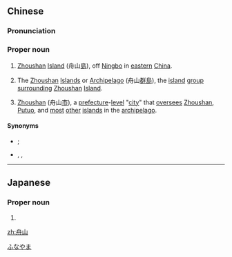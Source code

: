 ==Chinese==
{{zh-forms|{{nowrap|(''a [[kind of]]'') [[boat]]}}|[[mountain]]<br>[[hill]]<br>[[island]]}}
{{wikipedia|Zhoushan Island}}
{{wikipedia|Zhoushan Prefecture}}
===Pronunciation===
{{zh-pron
|m=Zhōushān
|mn=Chiu-soaⁿ
|cat=propn
}}

===Proper noun===
{{zh-proper noun}}

# {{lb|zh|geography}} [[Zhoushan]] [[island|Island]] (舟山[[島]]), off [[Ningbo]] in [[eastern]] [[China]].
# {{lb|zh|geography}} The [[Zhoushan]] [[island|Islands]] or [[archipelago|Archipelago]] (舟山[[群島]]), the [[island]] [[group]] [[surround]]ing [[Zhoushan]] [[island|Island]].
# {{lb|zh|geography}} [[Zhoushan]] (舟山[[市]]), a [[prefecture]]-[[level]] "[[city]]" that [[oversee]]s [[Zhoushan]], [[Putuo]], and [[most]] [[other]] [[island]]s in the [[archipelago]].

====Synonyms====
* {{sense|island}} {{zh-l|甬東}} {{qualifier|historical or literary}}; {{zh-l|定海}} {{qualifier|historical}}
* {{sense|prefecture}} {{zh-l|翁山}} {{qualifier|historical}}, {{zh-l|昌國}} {{qualifier|historical}}, {{zh-l|定海}} {{qualifier|historical}}

{{zh-cat|Cities}}

----

==Japanese==
{{ja-kanjitab|ふな|やま|yomi=kun}}

===Proper noun===
{{ja-pos|proper|ふなやま}}

# {{surname|lang=ja}}

[[Category:Japanese surnames|ふなやま]]

[[zh:舟山]]